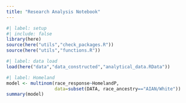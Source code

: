 ```yaml
---
title: "Research Analysis Notebook"
---
```


```r
#| label: setup
#| include: false
library(here)
source(here("utils","check_packages.R"))
source(here("utils","functions.R"))
```

```r
#| label: data load
load(here("data","data_constructed","analytical_data.RData"))
```

```r
#| label: Homeland
model <- multinom(race_response~HomelandP,
                  data=subset(DATA, race_ancestry=="AIAN/White"))
summary(model)
```

